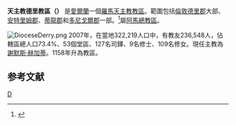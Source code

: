 {{Infobox Roman Catholic diocese
|Roman Catholic Diocese of = 天主教德里教區
|Latin name of diocese = Dioecesis Derriena
|image = [[File:St_Eugene's_Cathedral,_August_2009.JPG|250px]]
|caption = 聖尤金主教座堂
|location = [[愛爾蘭|愛爾蘭]]
|territory =[[倫敦德里郡|倫敦德里郡]]、[[安特里姆郡|安特里姆郡]]、[[蒂龍郡|蒂龍郡]]和[[多尼戈爾郡|多尼戈爾郡]]
|population = 322,219
|rite = [[拉丁禮|拉丁禮]]
|patron = [[聖尤金|聖尤金]]和[[聖高隆|聖高隆]]
|province = 阿馬
|established = 1158年
|cathedral = [[聖尤金主教座堂_(德里)|聖尤金主教座堂]]
|副主教座堂 =
|leadership = 主教
|website = http://www.derrydiocese.org/
|教宗 = 
|metropolitan =
|ordinary = 謝默斯·赫加蒂
|coadjutor bishop =
|emeritus =
}}
'''天主教德里教區（{{lang-la|Dioecesis Derriena}}）''' 是[[愛爾蘭|愛爾蘭]]一個[[羅馬天主教|羅馬天主教]][[教區|教區]]。範圍包括[[倫敦德里郡|倫敦德里郡]]大部、[[安特里姆郡|安特里姆郡]]、[[蒂龍郡|蒂龍郡]]和[[多尼戈爾郡|多尼戈爾郡]]一部。<ref>{{Cite web |url=http://www.derrydiocese.org/welcome.asp |title=Welcome to the Derry Diocese |access-date=2010-09-24 |archive-date=2010-12-16 |archive-url=https://web.archive.org/web/20101216022155/http://www.derrydiocese.org/welcome.asp |dead-url=yes }}</ref>屬[[天主教阿馬總教區|阿馬總教區]]。

[[File:DioceseDerry.png|thumb]]
2007年，在當地322,219人口中，有教友236,548人，佔轄區總人口73.4%、53個堂區、127名司鐸、9名修士、109名修女。現任主教為[[謝默斯·赫加蒂|謝默斯·赫加蒂]]。1158年升為教區。

==参考文献==
<div class="references-small">
<references></references>
</div>

{{愛爾蘭天主教教區}}

[[Category:愛爾蘭天主教教區|D]]